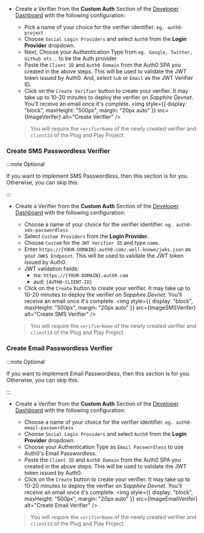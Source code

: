 
- Create a Verifier from the **Custom Auth** Section of the [Developer Dashboard](https://dashboard.web3auth.io/) with the following configuration:

  - Pick a name of your choice for the verifier identifier. `eg. auth0-project`
  - Choose `Social Login Providers` and select `Auth0` from the **Login Provider** dropdown.
  - Next, Choose your Authentication Type from `eg. Google, Twitter, Github etc..` to be the Auth provider.
  - Paste the `Client ID` and `Auth0 Domain` from the Auth0 SPA you created in the above steps. This will be used to validate the JWT token issued by
    Auth0. And, select `Sub` or `Email` as the JWT Verifier ID.
  - Click on the `Create Verifier` button to create your verifier. It may take up to 10-20 minutes to deploy the verifier on _Sapphire Devnet_. You'll
    receive an email once it's complete.
    <img style={{ display: "block", maxHeight: "500px", margin: "20px auto" }} src={ImageVerifer} alt="Create Verifier" />

  > You will require the `verifierName` of the newly created verifier and `clientId` of the Plug and Play Project.

### Create SMS Passwordless Verifier

:::note Optional

If you want to implement SMS Passwordless, then this section is for you. Otherwise, you can skip this.

:::

- Create a Verifier from the **Custom Auth** Section of the [Developer Dashboard](https://dashboard.web3auth.io/) with the following configuration:

  - Choose a name of your choice for the verifier identifier. `eg. auth0-sms-passwordless`
  - Select `Custom Providers` from the **Login Provider**.
  - Choose `Custom` for the `JWT Verifier ID` and type `name`.
  - Enter `https://{YOUR-DOMAIN}.auth0.com/.well-known/jwks.json` as your `JWKS Endpoint`. This will be used to validate the JWT token issued by
    Auth0.
  - JWT validation fields:
    - iss: `https://{YOUR-DOMAIN}.auth0.com`
    - aud: `{AUTH0-CLIENT-ID}`
  - Click on the `Create` button to create your verifier. It may take up to 10-20 minutes to deploy the verifier on _Sapphire Devnet_. You'll receive
    an email once it's complete.
    <img style={{ display: "block", maxHeight: "500px", margin: "20px auto" }} src={ImageSMSVerifer} alt="Create SMS Verifier" />

  > You will require the `verifierName` of the newly created verifier and `clientId` of the Plug and Play Project.

### Create Email Passwordless Verifier

:::note Optional

If you want to implement Email Passwordless, then this section is for you. Otherwise, you can skip this.

:::

- Create a Verifier from the **Custom Auth** Section of the [Developer Dashboard](https://dashboard.web3auth.io/) with the following configuration:

  - Choose a name of your choice for the verifier identifier. `eg. auth0-email-passwordless`
  - Choose `Social Login Providers` and select `Auth0` from the **Login Provider** dropdown.
  - Choose your Authentication Type as `Email Passwordless` to use Auth0's Email Passwordless.
  - Paste the `Client ID` and `Auth0 Domain` from the Auth0 SPA you created in the above steps. This will be used to validate the JWT token issued by
    Auth0.
  - Click on the `Create` button to create your verifier. It may take up to 10-20 minutes to deploy the verifier on _Sapphire Devnet_. You'll receive
    an email once it's complete.
    <img style={{ display: "block", maxHeight: "500px", margin: "20px auto" }} src={ImageEmailVerifer} alt="Create Email Verifier" />

  > You will require the `verifierName` of the newly created verifier and `clientId` of the Plug and Play Project.
